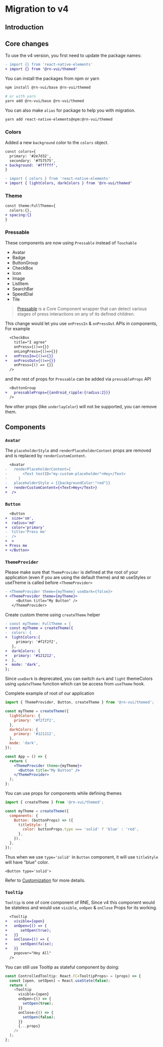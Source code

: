 # Migration to v4

## Introduction

## Core changes

To use the v4 version, you first need to update the package names:

```diff
- import {} from 'react-native-elements'
+ import {} from '@rn-vui/themed'
```

You can install the packages from npm or yarn

```bash
npm install @rn-vui/base @rn-vui/themed

# or with yarn
yarn add @rn-vui/base @rn-vui/themed
```

You can also make `alias` for package to help you with migration.

```bash
yarn add react-native-elements@npm:@rn-vui/themed
```

### Colors

Added a new `background` color to the `colors` object.

```diff
const colors={
  primary: '#2e7d32',
  secondary: '#757575',
+ background: '#ffffff',
}
```

```diff
- import { colors } from 'react-native-elements'
+ import { lightColors, darkColors } from '@rn-vui/themed'
```

### Theme

```diff
const theme:FullTheme={
  colors:{},
+ spacing:{}
}
```

### Pressable

These components are now using `Pressable` instead of `Touchable`

- Avatar
- Badge
- ButtonGroup
- CheckBox
- Icon
- Image
- ListItem
- SearchBar
- SpeedDial
- Tile

> [Pressable](https://reactnative.dev/docs/pressable) is a Core Component wrapper that can detect various stages of press interactions on any of its defined children.

This change would let you use `onPressIn` & `onPressOut` APIs in components, For example

```diff
  <CheckBox
    title="I agree"
    onPress={()=>{}}
    onLongPress={()=>{}}
+   onPressIn={()=>{}}
+   onPressOut={()=>{}}
    onPress={() => {}}
  />
```

and the rest of props for `Pressable` can be added via `pressableProps` API

```diff
  <ButtonGroup
+   pressableProps={{android_ripple:{radius:2}}}
  />
```

few other props (like `underlayColor`) will not be supported, you can remove them.

## Components

### `Avatar`

The `placeholderStyle` and `renderPlaceholderContent` props are removed and is replaced by `renderCustomContent`.

```diff
  <Avatar
-   renderPlaceholderContent={
-       <Text testID="my-custom-placeholder">Hey</Text>
-     }
-   placeholderStyle = {{backgroundColor:"red"}}
+   renderCustomContent={<Text>Hey</Text>}
+  />
```

### `Button`

```diff
  <Button
+  size='sm',
+  radius='md'
+  color='primary'
-  title='Press me'
-  />
+  >
+ Press me
+ </Button>
```

### `ThemeProvider`

Please make sure that `ThemeProvider` is defined at the root of your application (even if you are using the default theme) and `NO` useStyles or useTheme is called before `<ThemeProvider>`

```diff
- <ThemeProvider theme={myTheme} useDark={false}>
+ <ThemeProvider theme={myTheme}>
     <Button title="My Button" />
   </ThemeProvider>
```

Create custom theme using `createTheme` helper

```diff
- const myTheme: FullTheme = {
+ const myTheme = createTheme({
-  colors: {
+  lightColors:{
     primary: '#f2f2f2',
   },
+  darkColors: {
+   primary: '#121212',
+  },
+  mode: 'dark',
};
```

Since `useDark` is deprecated, you can switch `dark` and `light` themeColors using `updateTheme` function which can be access from `useTheme` hook.

Complete example of root of our application

```jsx
import { ThemeProvider, Button, createTheme } from '@rn-vui/themed';

const myTheme = createTheme({
  lightColors: {
    primary: '#f2f2f2',
  },
  darkColors: {
    primary: '#121212',
  },
  mode: 'dark',
});

const App = () => {
  return (
    <ThemeProvider theme={myTheme}>
      <Button title="My Button" />
    </ThemeProvider>
  );
};
```

You can use props for components while defining themes

```jsx
import { createTheme } from '@rn-vui/themed';

const myTheme = createTheme({
  components: {
    Button: (buttonProps) => ({
      titleStyle: {
        color: buttonProps.type === 'solid' ? 'blue' : 'red',
      },
    }),
  },
});
```

Thus when we use `type='solid'` in `Button` component, it will use `titleStyle` will have "blue" color.

```tsx
<Button type='solid'>
```

Refer to [Customization](https://reactnative.dev/docs/customization) for more details.

### `Tooltip`

`Tooltip` is one of core component of RNE, Since v4 this component would be stateless and would use `visible`, `onOpen` & `onClose` Props for its working.

```diff
  <Tooltip
+   visible={open}
+   onOpen={() => {
+      setOpen(true);
+   }}
+   onClose={() => {
+      setOpen(false);
+   }}
    popover="Hey All"
  />
```

You can still use Tooltip as stateful component by doing:

```js
const ControlledTooltip: React.FC<TooltipProps> = (props) => {
  const [open, setOpen] = React.useState(false);
  return (
    <Tooltip
      visible={open}
      onOpen={() => {
        setOpen(true);
      }}
      onClose={() => {
        setOpen(false);
      }}
      {...props}
    />
  );
};
```
